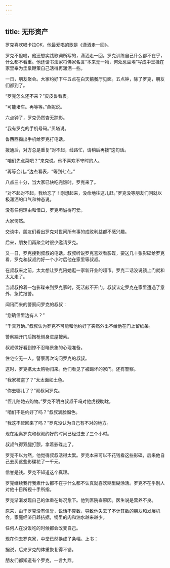 ```yaml
---
---
---
```

title: 无形资产
---




罗克喜欢唱卡拉OK，他最爱唱的歌是《潇洒走一回》。

罗克不但唱，他还想实践歌词所写的，潇洒走一回。罗克训练自己什么都不在乎，什么都不看重。他还请书法家将佛家名言“本来无一物，何处惹尘埃”写成中堂挂在家里奉为圭臬鞭策自己活得再潇洒一些。

一日，朋友聚会。大家约好下午五点在白天鹅餐厅见面。五点钟，除了罗克，朋友们都到了。

“罗克怎么还不来？”皮皮鲁看表。

“可能堵车。再等等。”燕妮说。

六点钟了，罗克仍然杳无踪影。

“我有罗克的手机号码。”贝塔说。

鲁西西掏出手机给罗克打电话。

拨通后，对方总是重复“对不起，线路忙，请稍后再拨”这句话。

“咱们先点菜吧？”来克说。他不喜欢不守时的人。

“再等会儿。”边杰看表，“等到七点。”

八点三十分，当大家已快吃完饭时，罗克来了。

“对不起对不起，我给忘了！刚想起来，没命地往这儿赶。”罗克没等朋友们问就以极潇洒的口气和神态说。

没有任何理由和借口，罗克坦诚得可爱。

大家愕然。

交谈中，朋友们看出罗克对世间所有事的成败利益都不感兴趣。

后来，朋友们再聚会时很少邀请罗克。

又一日，罗克接到叔叔的电话。叔叔听说罗克喜欢看影碟，要送几十张影碟给罗克看，罗克和叔叔约好一个小时后他在家里等叔叔。

在叔叔来之前，太太想让罗克陪她逛一家新开业的超市。罗克二话没说锁上门就和太太走了。

当叔叔拎着一包影碟来到罗克家时，死活敲不开门。叔叔认定罗克在家里遭遇了意外，急忙报警。

闻讯而来的警察问罗克的叔叔：

“您确信里边有人？”

“千真万确。”叔叔认为罗克不可能和他约好了突然外出不给他在门上留纸条。

警察踹开门后掏枪侧身进屋搜索。

叔叔做好看到惨不忍睹景象的心理准备。

住宅空无一人。警察再次询问罗克的叔叔。

这时，罗克携太太购物归来。他们看见了被踢坏的家门。还有警察。

“我家被盗了？”太太面如土色。

“你去哪儿了？”叔叔问罗克。

“侄儿陪她去购物。”罗克不明白叔叔干吗对他虎视眈眈。

“咱们不是约好了吗？”叔叔满脸愠色。

“我这不赶回来了吗？”罗克没认为自己有不对的地方。

现在距离罗克和叔叔约好的时间已经过去了三个小时。

叔叔气得双腿打颤，拿着影碟走了。

罗克不以为然，他觉得叔叔活得太累。罗克本来可以不花钱看这些影碟，后来他自己去买这些影碟花了一千元。

信誉是钱。罗克不知道这个真理。

罗克继续我行我素什么都不在乎什么都不认真就喜欢糊里糊涂活。罗克不在乎别人对他十目所视十手所指。

罗克渐渐发现自己的体重在每况愈下。他到医院查原因。医生说是营养不良。

原来，由于罗克没有信誉，说话不算数，导致他失去了不计其数的朋友和发展机会，家庭经济日趋拮据，锅里的肉和油水越来越少。

任何人在没饭吃的时候都会改变自己。

现在你去罗克家，中堂已然换成了条幅。上书：

据说，后来罗克的体重恢复得不错。

朋友们都知道有个罗克，一言九鼎。